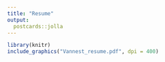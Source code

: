 ```yaml
---
title: "Resume"
output:
  postcards::jolla
---
```


```r
library(knitr)
include_graphics("Vannest_resume.pdf", dpi = 400)
```